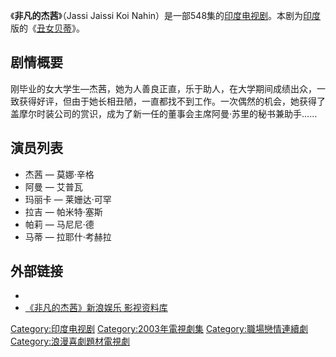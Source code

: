 {{Infobox Television
| show_name            = 非凡的杰茜<br />Jassi Jaissi Koi Nahin
| image                = 
| caption              = 
| format               = [[剧情剧|剧情剧]]、[[都市剧|都市剧]]
| picture_format       = 
| runtime              = 约22分钟
| creator              = 
| director             = [[迪亚·辛格|迪亚·辛格]]、[[托尼·辛格|托尼·辛格]]
| producer             = 迪亚·辛格、托尼·辛格
| starring             = [[莫娜·辛格|莫娜·辛格]]、[[艾普瓦|艾普瓦]]、[[莱姗达·可罕|莱姗达·可罕]]
| opentheme            = Jassi Jaissi Koi Nahin（歌手：Shaan）
| country              = {{IND}}
| language             = [[印地语|印地语]]
| network              = [[Sony_TV|Sony TV]]
| first_aired          = 2003年
| last_aired           = 2006年
| num_episodes         = 共548集
}}

《'''非凡的杰茜'''》（Jassi Jaissi Koi Nahin）是一部548集的[[印度电视剧|印度电视剧]]。本剧为[[印度|印度]]版的《[[丑女贝蒂|丑女贝蒂]]》。

== 剧情概要 ==
刚毕业的女大学生—杰茜，她为人善良正直，乐于助人，在大学期间成绩出众，一致获得好评，但由于她长相丑陋，一直都找不到工作。一次偶然的机会，她获得了盖摩尔时装公司的赏识，成为了新一任的董事会主席阿曼·苏里的秘书兼助手……

== 演员列表 ==
* 杰茜 — 莫娜·辛格
* 阿曼 — 艾普瓦
* 玛丽卡 — 莱姗达·可罕
* 拉吉 — 帕米特·塞斯
* 帕莉 — 马尼尼·德
* 马蒂 — 拉耶什·考赫拉

== 外部链接 ==
* {{imdb title|id=1004884|title=Jassi Jaissi Koi Nahin}}
* [http://data.ent.sina.com.cn/tv/8227.html 《非凡的杰茜》新浪娱乐 影视资料库]

{{tv-stub}}
{{india-stub}}
{{DEFAULTSORT:Jassi Jaissi Koi Nahin}}
[[Category:印度电视剧|Category:印度电视剧]]
[[Category:2003年電視劇集|Category:2003年電視劇集]]
[[Category:職場戀情連續劇|Category:職場戀情連續劇]]
[[Category:浪漫喜劇題材電視劇|Category:浪漫喜劇題材電視劇]]